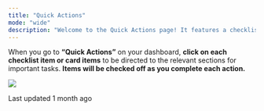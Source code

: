 ```yaml
---
title: "Quick Actions"
mode: "wide"
description: "Welcome to the Quick Actions page! It features a checklist designed to help new users easily navigate their dashboard."
---
```




When you go to **“Quick Actions”** on your dashboard, **click on each checklist item or card items** to be directed to the relevant sections for important tasks. **Items will be checked off as you complete each action.**

![](https://guides.dojah.io/~gitbook/image?url=https%3A%2F%2F3296995301-files.gitbook.io%2F%7E%2Ffiles%2Fv0%2Fb%2Fgitbook-x-prod.appspot.com%2Fo%2Fspaces%252F2pgHlRJB7EejHn55UcwX%252Fuploads%252F8awTYd6d7YjSUUAKXEcP%252FScreenshot%25202024-05-21%2520at%252009.50.17.png%3Falt%3Dmedia%26token%3Ddf68c389-f35f-4ab8-aea0-eac0f09968a8&width=768&dpr=4&quality=100&sign=6e89a40a&sv=1)

Last updated 1 month ago